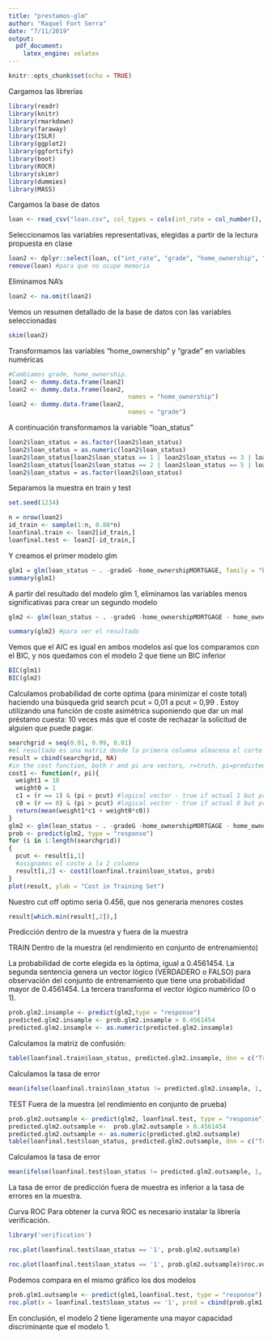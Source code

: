 ```yaml
---
title: "prestamos-glm"
author: "Raquel Fort Serra"
date: "7/11/2019"
output:
  pdf_document:
    latex_engine: xelatex
---
```


```r
knitr::opts_chunk$set(echo = TRUE)
```
Cargamos las librerías
```r
library(readr)
library(knitr)
library(rmarkdown)
library(faraway)
library(ISLR)
library(ggplot2)
library(ggfortify)
library(boot)
library(ROCR)
library(skimr)
library(dummies)
library(MASS)
```

Cargamos la base de datos
```r
loan <- read_csv("loan.csv", col_types = cols(int_rate = col_number(), revol_util = col_number()))
```

Seleccionamos las variables representativas, elegidas a partir de la lectura propuesta en clase
```r
loan2 <- dplyr::select(loan, c("int_rate", "grade", "home_ownership", "revol_util", "loan_amnt", "dti","annual_inc", "loan_status"))
remove(loan) #para que no ocupe memoria
```

Eliminamos NA's
```r
loan2 <- na.omit(loan2)
```

Vemos un resumen detallado de la base de datos con las variables seleccionadas
```r
skim(loan2)
```

Transformamos las variables "home_ownership" y "grade" en variables numéricas
```r
#Cambiamos grade, home_ownership. 
loan2 <- dummy.data.frame(loan2)
loan2 <- dummy.data.frame(loan2,
                                 names = "home_ownership")
loan2 <- dummy.data.frame(loan2,
                                 names = "grade")

```
A continuación transformamos la variable "loan_status"
```r
loan2$loan_status = as.factor(loan2$loan_status)
loan2$loan_status = as.numeric(loan2$loan_status)
loan2$loan_status[loan2$loan_status == 1 | loan2$loan_status == 3 | loan2$loan_status == 4] <- 1
loan2$loan_status[loan2$loan_status == 2 | loan2$loan_status == 5 | loan2$loan_status == 6 | loan2$loan_status == 7 | loan2$loan_status == 8 | loan2$loan_status == 9 | loan2$loan_status == 10] <- 0
loan2$loan_status = as.factor(loan2$loan_status)
```

Separamos la muestra en train y test
```r
set.seed(1234)

n = nrow(loan2)
id_train <- sample(1:n, 0.80*n)
loanfinal.train <- loan2[id_train,] 
loanfinal.test <- loan2[-id_train,]

```

Y creamos el primer modelo glm
```r
glm1 = glm(loan_status ~ . -gradeG -home_ownershipMORTGAGE, family = "binomial", data = loanfinal.train)
summary(glm1)
```

A partir del resultado del modelo glm 1, eliminamos las variables menos significativas para crear un segundo modelo
```r
glm2 <- glm(loan_status ~ . -gradeG -home_ownershipMORTGAGE - home_ownershipANY - home_ownershipNONE, family = "binomial", data = loanfinal.train)

summary(glm2) #para ver el resultado
```

Vemos que el AIC es igual en ambos modelos así que los comparamos con el BIC, y nos quedamos con el modelo 2 que tiene un BIC inferior
```r
BIC(glm1)
BIC(glm2)
```

Calculamos probabilidad de corte optima (para minimizar el coste total) haciendo una búsqueda grid search pcut = 0,01 a pcut = 0,99 . 
Estoy utilizando una función de coste asimétrica suponiendo que dar un mal préstamo cuesta: 10 veces más que el coste de rechazar la solicitud de alguien que puede pagar.

```r
searchgrid = seq(0.01, 0.99, 0.01)
#el resultado es una matriz donde la primera columna almacena el corte p y la segunda columna almacena el coste
result = cbind(searchgrid, NA)
#in the cost function, both r and pi are vectors, r=truth, pi=predicted probability
cost1 <- function(r, pi){
  weight1 = 10
  weight0 = 1
  c1 = (r == 1) & (pi < pcut) #logical vector - true if actual 1 but predict 0
  c0 = (r == 0) & (pi > pcut) #logical vector - true if actual 0 but predict 1
  return(mean(weight1*c1 + weight0*c0))
}
glm2 <- glm(loan_status ~ . -gradeG -home_ownershipMORTGAGE - home_ownershipANY - home_ownershipNONE, family = "binomial", data = loanfinal.train); 
prob <- predict(glm2, type = "response")
for (i in 1:length(searchgrid))
{
  pcut <- result[i,1]
  #asignamos el coste a la 2 columna
  result[i,2] <- cost1(loanfinal.train$loan_status, prob)
}
plot(result, ylab = "Cost in Training Set")
```

Nuestro cut off optimo seria 0.456, que nos generaria menores costes

```r
result[which.min(result[,2]),]
```
Predicción dentro de la muestra y fuera de la muestra

TRAIN
Dentro de la muestra (el rendimiento en conjunto de entrenamiento)

La probabilidad de corte elegida es la óptima, igual a 0.4561454. La segunda sentencia genera un vector lógico (VERDADERO o FALSO) para observación del conjunto de entrenamiento que tiene una probabilidad mayor de 0.4561454. La tercera transforma el vector lógico numérico (0 o 1).

```r
prob.glm2.insample <- predict(glm2,type = "response")
predicted.glm2.insample <- prob.glm2.insample > 0.4561454
predicted.glm2.insample <- as.numeric(predicted.glm2.insample)
```

Calculamos la matriz de confusión:

```r
table(loanfinal.train$loan_status, predicted.glm2.insample, dnn = c("Truth","Predicted"))
```

Calculamos la tasa de error

```r
mean(ifelse(loanfinal.train$loan_status != predicted.glm2.insample, 1, 0))
```

TEST
Fuera de la muestra (el rendimiento en conjunto de prueba)


```r
prob.glm2.outsample <- predict(glm2, loanfinal.test, type = "response")
predicted.glm2.outsample <-  prob.glm2.outsample > 0.4561454
predicted.glm2.outsample <- as.numeric(predicted.glm2.outsample)
table(loanfinal.test$loan_status, predicted.glm2.outsample, dnn = c("Truth","Predicted"))
```

Calculamos la tasa de error
```r
mean(ifelse(loanfinal.test$loan_status != predicted.glm2.outsample, 1, 0))
```
La tasa de error de predicción fuera de muestra es inferior a la tasa de errores en la muestra. 


Curva ROC
Para obtener la curva ROC es necesario instalar la librería verificación.

```r
library('verification')
```

```r
roc.plot(loanfinal.test$loan_status == '1', prob.glm2.outsample)
```
```r
roc.plot(loanfinal.test$loan_status == '1', prob.glm2.outsample)$roc.vol
```
Podemos compara en el mismo gráfico los dos modelos
```r
prob.glm1.outsample <- predict(glm1,loanfinal.test, type = "response")
roc.plot(x = loanfinal.test$loan_status == '1', pred = cbind(prob.glm1.outsample,prob.glm2.outsample), legend = TRUE, leg.text = c("Full Model","X_3, X_8, and X_11_2"))$roc.vol
```

En conclusión, el modelo 2 tiene ligeramente una mayor capacidad discriminante que el modelo 1.



















